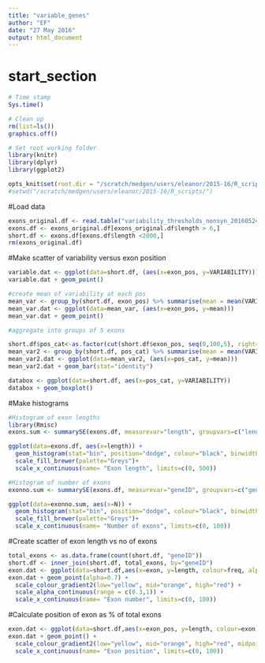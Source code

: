 ```yaml
---
title: "variable_genes"
author: "EF"
date: "27 May 2016"
output: html_document
---
```

# start_section
  
```r

# Time stamp
Sys.time()

# Clean up
rm(list=ls())
graphics.off()

# Set root working folder
library(knitr)
library(dplyr)
library(ggplot2)

opts_knit$set(root.dir = "/scratch/medgen/users/eleanor/2015-16/R_scripts/")
#setwd("/scratch/medgen/users/eleanor/2015-16/R_scripts/")

```

#Load data
```r
exons_original.df <- read.table("variability_thresholds_nonsyn_20160524.csv", header=TRUE, row.names=1, sep=",", quote="")
exons.df <- exons_original.df[exons_original.df$length > 6,]
short.df <- exons.df[exons.df$length <2000,]
rm(exons_original.df)
```

#Make scatter of variability versus exon position
```r
variable.dat <- ggplot(data=short.df, (aes(x=exon_pos, y=VARIABILITY)))
variable.dat + geom_point()

#create mean of variability at each pos
mean_var <- group_by(short.df, exon_pos) %>% summarise(mean = mean(VARIABILITY))
mean_var.dat <- ggplot(data=mean_var, (aes(x=exon_pos, y=mean)))
mean_var.dat + geom_point()

#aggregate into groups of 5 exons

short.df$pos_cat<-as.factor(cut(short.df$exon_pos, seq(0,100,5), right=TRUE, labels=c(1:20)))
mean_var2 <- group_by(short.df, pos_cat) %>% summarise(mean = mean(VARIABILITY))
mean_var2.dat <- ggplot(data=mean_var2, (aes(x=pos_cat, y=mean)))
mean_var2.dat + geom_bar(stat="identity")

databox <- ggplot(data=short.df, aes(x=pos_cat, y=VARIABILITY))
databox + geom_boxplot()
```

#Make histograms
```r
#Histogram of exon lengths
library(Rmisc)
exons.sum <- summarySE(exons.df, measurevar="length", groupvars=c("length"))

ggplot(data=exons.df, aes(x=length)) +
  geom_histogram(stat="bin", position="dodge", colour="black", binwidth=10) +
  scale_fill_brewer(palette="Greys")+
  scale_x_continuous(name= "Exon length", limits=c(0, 500))

#Histogram of number of exons
exonno.sum <- summarySE(exons.df, measurevar="geneID", groupvars=c("geneID"))

ggplot(data=exonno.sum, aes(x=N)) +
  geom_histogram(stat="bin", position="dodge", colour="black", binwidth=2) +
  scale_fill_brewer(palette="Greys")+
  scale_x_continuous(name= "Number of exons", limits=c(0, 100))

```

#Create scatter of exon length vs no of exons
```r
total_exons <- as.data.frame(count(short.df, "geneID"))
short.df <- inner_join(short.df, total_exons, by="geneID")
exon.dat <- ggplot(data=short.df,aes(x=exon, y=length, colour=freq, alpha=freq))
exon.dat + geom_point(alpha=0.7) + 
  scale_colour_gradient2(low="yellow", mid="orange", high="red") +
  scale_alpha_continuous(range = c(0.3,1)) +
  scale_x_continuous(name= "Exon number", limits=c(0, 100))

```


#Calculate position of exon as % of total exons
```r
exon.dat <- ggplot(data=short.df,aes(x=exon_pos, y=length, colour=exon))
exon.dat + geom_point() +
  scale_colour_gradient2(low="yellow", mid="orange", high="red", midpoint = 50) +
  scale_x_continuous(name= "Exon position", limits=c(0, 100))
```
